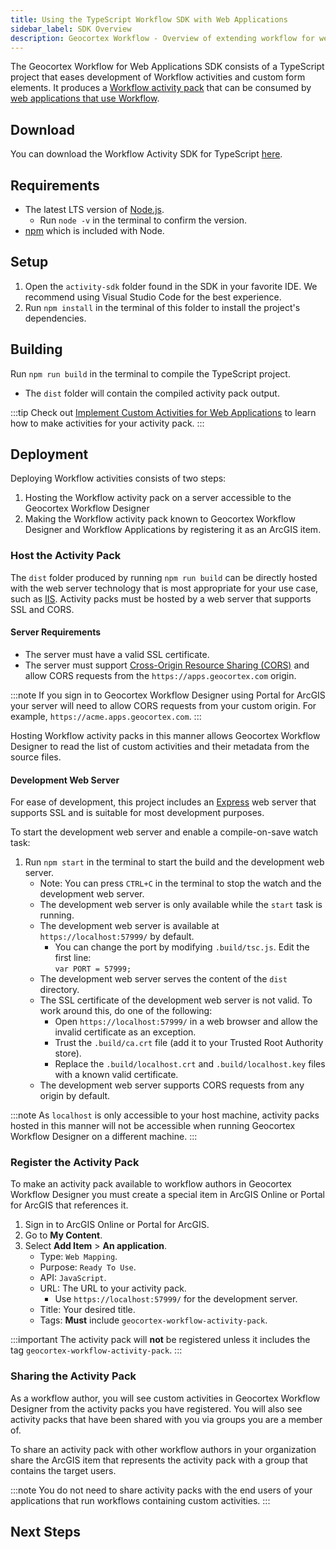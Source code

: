 ```yaml
---
title: Using the TypeScript Workflow SDK with Web Applications
sidebar_label: SDK Overview
description: Geocortex Workflow - Overview of extending workflow for web applications
---
```



The Geocortex Workflow for Web Applications SDK consists of a TypeScript project that eases development of Workflow activities and custom form elements. It produces a [Workflow activity pack](concepts-key-concepts.mdx#activity-packs) that can be consumed by [web applications that use Workflow](concepts-key-concepts.mdx#geocortex-workflow-hosts).

## Download

You can download the Workflow Activity SDK for TypeScript [here](https://apps.geocortex.com/workflow/latest/activity-sdk.zip).

## Requirements

-   The latest LTS version of [Node.js](https://nodejs.org/en/).
    -   Run `node -v` in the terminal to confirm the version.
-   [npm](https://www.npmjs.com/get-npm) which is included with Node.

## Setup

1. Open the `activity-sdk` folder found in the SDK in your favorite IDE. We recommend using Visual Studio Code for the best experience.
1. Run `npm install` in the terminal of this folder to install the project's dependencies.

## Building

Run `npm run build` in the terminal to compile the TypeScript project.

-   The `dist` folder will contain the compiled activity pack output.

:::tip
Check out [Implement Custom Activities for Web Applications](tutorial-web-calculate-logarithm-activity.mdx) to learn how to make activities for your activity pack.
:::

## Deployment

Deploying Workflow activities consists of two steps:

1. Hosting the Workflow activity pack on a server accessible to the Geocortex Workflow Designer
2. Making the Workflow activity pack known to Geocortex Workflow Designer and Workflow Applications by registering it as an ArcGIS item.

### Host the Activity Pack

The `dist` folder produced by running `npm run build` can be directly hosted with the web server technology that is most appropriate for your use case, such as [IIS](https://www.iis.net/).
Activity packs must be hosted by a web server that supports SSL and CORS.

#### Server Requirements

-   The server must have a valid SSL certificate.
-   The server must support [Cross-Origin Resource Sharing (CORS)](https://en.wikipedia.org/wiki/Cross-origin_resource_sharing) and allow CORS requests from the `https://apps.geocortex.com` origin.

:::note
If you sign in to Geocortex Workflow Designer using Portal for ArcGIS your server will need to allow CORS requests from your custom origin. For example, `https://acme.apps.geocortex.com`.
:::

Hosting Workflow activity packs in this manner allows Geocortex Workflow Designer to read the list of custom activities and their metadata from the source files.

#### Development Web Server

For ease of development, this project includes an [Express](https://www.npmjs.com/package/express) web server that supports SSL and is suitable for most development purposes.

To start the development web server and enable a compile-on-save watch task:

1. Run `npm start` in the terminal to start the build and the development web server.
    - Note: You can press `CTRL+C` in the terminal to stop the watch and the development web server.
    - The development web server is only available while the `start` task is running.
    - The development web server is available at `https://localhost:57999/` by default.
        - You can change the port by modifying `.build/tsc.js`. Edit the first line:  
          `var PORT = 57999;`
    - The development web server serves the content of the `dist` directory.
    - The SSL certificate of the development web server is not valid. To work around this, do one of the following:
        - Open `https://localhost:57999/` in a web browser and allow the invalid certificate as an exception.
        - Trust the `.build/ca.crt` file (add it to your Trusted Root Authority store).
        - Replace the `.build/localhost.crt` and `.build/localhost.key` files with a known valid certificate.
    - The development web server supports CORS requests from any origin by default.

:::note
As `localhost` is only accessible to your host machine, activity packs hosted in this manner will not be accessible when running Geocortex Workflow Designer on a different machine.
:::

### Register the Activity Pack

To make an activity pack available to workflow authors in Geocortex Workflow Designer you must create a special item in ArcGIS Online or Portal for ArcGIS that references it.

1. Sign in to ArcGIS Online or Portal for ArcGIS.
1. Go to **My Content**.
1. Select **Add Item** > **An application**.
    - Type: `Web Mapping`.
    - Purpose: `Ready To Use`.
    - API: `JavaScript`.
    - URL: The URL to your activity pack.
        - Use `https://localhost:57999/` for the development server.
    - Title: Your desired title.
    - Tags: **Must** include `geocortex-workflow-activity-pack`.

:::important
The activity pack will **not** be registered unless it includes the tag `geocortex-workflow-activity-pack`.
:::

### Sharing the Activity Pack

As a workflow author, you will see custom activities in Geocortex Workflow Designer from the activity packs you have registered. You will also see activity packs that have been shared with you via groups you are a member of.

To share an activity pack with other workflow authors in your organization share the ArcGIS item that represents the activity pack with a group that contains the target users.

:::note
You do not need to share activity packs with the end users of your applications that run workflows containing custom activities.
:::

## Next Steps

<UseCaseContainer>
    <UseCaseCard
        title="Implement a Custom Activity"
        description="Implement a custom activity for web applications"
        link="sdk-web-create-activity"
    />
    <UseCaseCard
        title="Implement a Custom Form Element"
        description="Implement a custom form element for web applications"
        link="tutorial-web-implement-star-rating-form-element"
    />
    <UseCaseCard
        title="Reference a Third Party Library"
        description="Reference a third party library in web applications"
        link="sdk-web-reference-third-party-library"
    />
    <UseCaseCard
        title="Integrate the ArcGIS API for JavaScript into custom activities"
        description="Integrate the ArcGIS API for JavaScript into custom code"
        link="sdk-web-integrating-the-arcgis-api"
    />
</UseCaseContainer>
